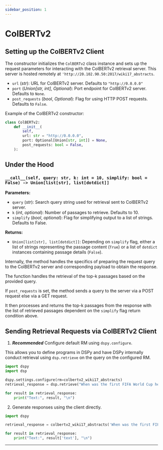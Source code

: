 ```yaml
---
sidebar_position: 1
---
```



# ColBERTv2

## Setting up the ColBERTv2 Client

The constructor initializes the `ColBERTv2` class instance and sets up the request parameters for interacting with the ColBERTv2 retrieval server. This server is hosted remotely at `'http://20.102.90.50:2017/wiki17_abstracts`. 

- `url` (_str_): URL for ColBERTv2 server. Defaults to `"http://0.0.0.0"`
- `port` (_Union[str, int]_, _Optional_): Port endpoint for ColBERTv2 server. Defaults to `None`.
- `post_requests` (_bool_, _Optional_): Flag for using HTTP POST requests. Defaults to `False`.

Example of the ColBERTv2 constructor:

```python
class ColBERTv2:
    def __init__(
        self,
        url: str = "http://0.0.0.0",
        port: Optional[Union[str, int]] = None,
        post_requests: bool = False,
    ):
```

## Under the Hood

### `__call__(self, query: str, k: int = 10, simplify: bool = False) -> Union[list[str], list[dotdict]]`

**Parameters:**
- `query` (_str_): Search query string used for retrieval sent to ColBERTv2 server.
- `k` (_int_, _optional_): Number of passages to retrieve. Defaults to 10.
- `simplify` (_bool_, _optional_): Flag for simplifying output to a list of strings. Defaults to False.

**Returns:**
- `Union[list[str], list[dotdict]]`: Depending on `simplify` flag, either a list of strings representing the passage content (`True`) or a list of `dotdict` instances containing passage details (`False`).

Internally, the method handles the specifics of preparing the request query to the ColBERTv2 server and corresponding payload to obtain the response. 

The function handles the retrieval of the top-k passages based on the provided query.

If `post_requests` is set, the method sends a query to the server via a POST request else via a GET request.

It then processes and returns the top-k passages from the response with the list of retrieved passages dependent on the `simplify` flag return condition above.


## Sending Retrieval Requests via ColBERTv2 Client
1) _**Recommended**_ Configure default RM using `dspy.configure`.

This allows you to define programs in DSPy and have DSPy internally conduct retrieval using `dsp.retrieve` on the query on the configured RM.

```python
import dspy
import dsp

dspy.settings.configure(rm=colbertv2_wiki17_abstracts)
retrieval_response = dsp.retrieve("When was the first FIFA World Cup held?", k=5)

for result in retrieval_response:
    print("Text:", result, "\n")
```


2) Generate responses using the client directly.
```python
import dspy

retrieval_response = colbertv2_wiki17_abstracts('When was the first FIFA World Cup held?', k=5)

for result in retrieval_response:
    print("Text:", result['text'], "\n")
```

***

<AuthorDetails name="Arnav Singhvi"/>